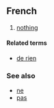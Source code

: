 ==French==
<!-- noun? -->

# [[nothing]]

====Related terms====
*[[de rien]]

===See also===
*[[ne]]
*[[pas]]